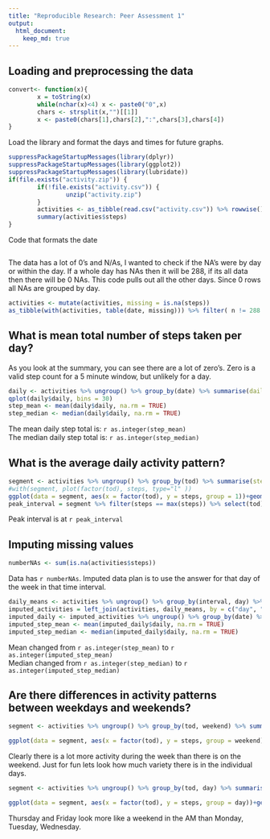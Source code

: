 ```yaml
---
title: "Reproducible Research: Peer Assessment 1"
output: 
  html_document:
    keep_md: true
---
```



## Loading and preprocessing the data
```r
convert<- function(x){
        x = toString(x)
        while(nchar(x)<4) x <- paste0("0",x)
        chars <- strsplit(x,"")[[1]]
        x <- paste0(chars[1],chars[2],":",chars[3],chars[4])
}
```
Load the library and format the days and times for future graphs.
```r
suppressPackageStartupMessages(library(dplyr))
suppressPackageStartupMessages(library(ggplot2))
suppressPackageStartupMessages(library(lubridate))
if(file.exists("activity.zip")) {
        if(!file.exists("activity.csv")) {
                unzip("activity.zip")
        }
        activities <- as_tibble(read.csv("activity.csv")) %>% rowwise() %>% mutate (tod = convert(interval)) %>% mutate( day = lubridate::wday(date, label = TRUE)) %>% mutate(weekend = (day == "Sat" || day == "Sun") )
        summary(activities$steps)
}
```
Code that formats the date
```r
```
The data has a lot of 0's and N/As, I wanted to check if the NA's were by day or within the day.  If a whole day has NAs then it will be 288, if its all data then there will be 0 NAs.  This code pulls out all the other days.  Since 0 rows all NAs are grouped by day.
```r
activities <- mutate(activities, missing = is.na(steps))
as_tibble(with(activities, table(date, missing))) %>% filter( n != 288 & n != 0)
```
## What is mean total number of steps taken per day?
As you look at the summary, you can see there are a lot of zero's.
Zero is a valid step count for a 5 minute window, but unlikely for a day.
```r
daily <- activities %>% ungroup() %>% group_by(date) %>% summarise(daily = sum(steps, na.rm = TRUE)) %>% filter(daily!= 0)
qplot(daily$daily, bins = 30)
step_mean <- mean(daily$daily, na.rm = TRUE)
step_median <- median(daily$daily, na.rm = TRUE)
```
The mean daily step total is: `r as.integer(step_mean)`  
The median daily step total is: `r as.integer(step_median)`  

## What is the average daily activity pattern?

```r
segment <- activities %>% ungroup() %>% group_by(tod) %>% summarise(steps = sum(steps, na.rm = TRUE))
#with(segment, plot(factor(tod), steps, type="l" ))
ggplot(data = segment, aes(x = factor(tod), y = steps, group = 1))+geom_line() +theme(axis.text.x=element_text(color=rep(c("black", rep("transparent", each =11)), 24)))
peak_interval = segment %>% filter(steps == max(steps)) %>% select(tod)
```
Peak interval is at `r peak_interval`

## Imputing missing values
```r
numberNAs <- sum(is.na(activities$steps))
```
Data has `r numberNAs`.
Imputed data plan is to use the answer for that day of the week in that time interval.
```r
daily_means <- activities %>% ungroup() %>% group_by(interval, day) %>% summarize(mean_steps = mean(steps, na.rm = TRUE))
imputed_activities = left_join(activities, daily_means, by = c("day", "interval")) %>% mutate( steps = ifelse(is.na(steps), mean_steps, steps))
imputed_daily <- imputed_activities %>% ungroup() %>% group_by(date) %>% summarise(daily = sum(steps, na.rm = TRUE)) %>% filter(daily!= 0)
imputed_step_mean <- mean(imputed_daily$daily, na.rm = TRUE)
imputed_step_median <- median(imputed_daily$daily, na.rm = TRUE)
```
Mean changed from `r as.integer(step_mean)` to `r as.integer(imputed_step_mean)`  
Median changed from `r as.integer(step_median)` to `r as.integer(imputed_step_median)`  

## Are there differences in activity patterns between weekdays and weekends?
```r
segment <- activities %>% ungroup() %>% group_by(tod, weekend) %>% summarise(steps = sum(steps, na.rm = TRUE))

ggplot(data = segment, aes(x = factor(tod), y = steps, group = weekend))+geom_line( aes(color = weekend)) +theme(axis.text.x=element_text(color=rep(c("black", rep("transparent", each =23)), 12)))
```
Clearly there is a lot more activity during the week than there is on the weekend.
Just for fun lets look how much variety there is in the individual days.
```r
segment <- activities %>% ungroup() %>% group_by(tod, day) %>% summarise(steps = sum(steps, na.rm = TRUE))

ggplot(data = segment, aes(x = factor(tod), y = steps, group = day))+geom_line(aes(color = day)) +theme(axis.text.x=element_text(color=rep(c("black", rep("transparent", each =23)), 12)))
```
Thursday and Friday look more like a weekend in the AM than  Monday, Tuesday, Wednesday.  
